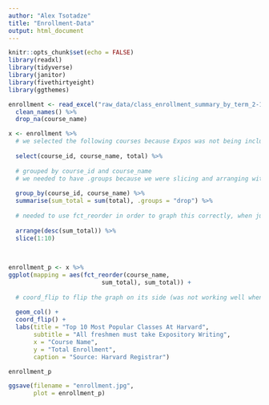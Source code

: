 ```yaml
---
author: "Alex Tsotadze"
title: "Enrollment-Data"
output: html_document
---
```


```r
knitr::opts_chunk$set(echo = FALSE)
library(readxl)
library(tidyverse)
library(janitor)
library(fivethirtyeight)
library(ggthemes)
```

```r
enrollment <- read_excel("raw_data/class_enrollment_summary_by_term_2-10-2021.xlsx", skip = 3) %>%
  clean_names() %>%
  drop_na(course_name) 
```

```r
x <- enrollment %>%
  # we selected the following courses because Expos was not being included in the count by the Crimson - they had the same course ID but not the same name 
  
  select(course_id, course_name, total) %>%
  
  # grouped by course_id and course_name 
  # we needed to have .groups because we were slicing and arranging within groups - we were only getting the top 10 from each group giving us all of the classes again
  
  group_by(course_id, course_name) %>%
  summarise(sum_total = sum(total), .groups = "drop") %>%
  
  # needed to use fct_reorder in order to graph this correctly, when just using normal ggplot the classes were not arranged in descending order 
  
  arrange(desc(sum_total)) %>%
  slice(1:10)
  
  
```

```r
enrollment_p <- x %>%
ggplot(mapping = aes(fct_reorder(course_name, 
                          sum_total), sum_total)) +
  
  # coord_flip to flip the graph on its side (was not working well when it was vertical)
  
  geom_col() + 
  coord_flip() +
  labs(title = "Top 10 Most Popular Classes At Harvard",
       subtitle = "All freshmen must take Expository Writing",
       x = "Course Name",
       y = "Total Enrollment", 
       caption = "Source: Harvard Registrar") 

enrollment_p
```
```r
ggsave(filename = "enrollment.jpg", 
       plot = enrollment_p)
```



